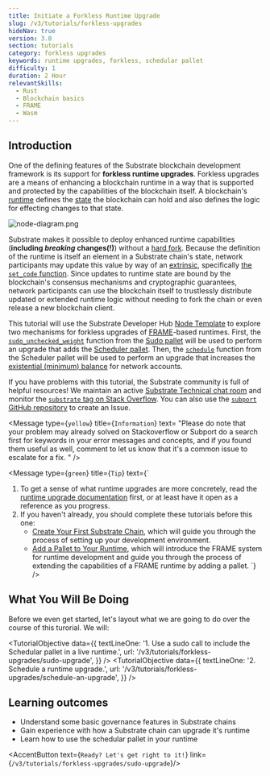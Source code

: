 ```yaml
---
title: Initiate a Forkless Runtime Upgrade
slug: /v3/tutorials/forkless-upgrades
hideNav: true
version: 3.0 
section: tutorials
category: forkless upgrades
keywords: runtime upgrades, forkless, schedular pallet
difficulty: 1
duration: 2 Hour
relevantSkills: 
  - Rust 
  - Blockchain basics
  - FRAME
  - Wasm
---
```


## Introduction

One of the defining features of the Substrate blockchain development framework is its support for
**forkless runtime upgrades**. Forkless upgrades are a means of enhancing a blockchain runtime in a
way that is supported and protected by the capabilities of the blockchain itself. A blockchain's
[runtime](../../../v3/docs/concepts/runtime) defines the [state](../../../v3/docs/runtime/storage) the
blockchain can hold and also defines the logic for effecting changes to that state.

![node-diagram.png](../../../../src/images/tutorials/04-forkless-upgrade/node-diagram.png)

Substrate makes it possible to deploy enhanced runtime capabilities (**including _breaking_ changes(!)**)
without a [hard fork](../../../v3/docs/getting-started/glossary#fork). Because the definition of the
runtime is itself an element in a Substrate chain's state, network participants may update this
value by way of an [extrinsic](../../../v3/docs/concepts/extrinsics), specifically
[the `set_code` function](/rustdocs/latest/frame_system/pallet/enum.Call.html#variant.set_code).
Since updates to runtime state are bound by the blockchain's consensus mechanisms and cryptographic
guarantees, network participants can use the blockchain itself to trustlessly distribute updated or
extended runtime logic without needing to fork the chain or even release a new blockchain client.

This tutorial will use the Substrate Developer Hub
[Node Template](https://github.com/substrate-developer-hub/substrate-node-template) to explore two
mechanisms for forkless upgrades of [FRAME](../../../v3/docs/runtime/frame)-based runtimes.
First, the
[`sudo_unchecked_weight`](/rustdocs/latest/pallet_sudo/enum.Call.html#variant.sudo_unchecked_weight)
function from the [Sudo pallet](../../../v3/docs/runtime/frame#sudo) will be used to perform an
upgrade that adds the [Scheduler pallet](../../../v3/docs/runtime/frame#scheduler). Then, the
[`schedule`](/rustdocs/latest/pallet_scheduler/enum.Call.html#variant.schedule)
function from the Scheduler pallet will be used to perform an upgrade that increases the
[existential (minimum) balance](../../../v3/docs/getting-started/glossary#existential-deposit)
for network accounts.

If you have problems with this tutorial, the Substrate community is full of helpful resources! We
maintain an active
[Substrate Technical chat room](https://matrix.to/#/#substrate-technical:matrix.org) and
monitor the
[`substrate` tag on Stack Overflow](https://stackoverflow.com/questions/tagged/substrate). You can
also use the [`subport` GitHub repository](https://github.com/paritytech/subport/issues/new) to
create an Issue.

<Message
  type={`yellow`}
  title={`Information`}
  text=
    "Please do note that your problem may already solved on Stackoverflow or Subport
    do a search first for keywords in your error messages and concepts, and if you found them useful
    as well, comment to let us know that it\'s a common issue to escalate for a fix.
    "
/>

<Message
  type={`green`}
  title={`Tip`}
  text={`
  1. To get a sense of what runtime upgrades are more concretely, read the
   [runtime upgrade documentation](/v3/docs/runtime/upgrades) first, or at least have
   it open as a reference as you progress.
  2. If you haven't already, you should complete these tutorials before this one:
      - [Create Your First Substrate Chain](../../tutorials/create-your-first-substrate-chain/),
      which will guide you through the process of setting up your development environment.
      - [Add a Pallet to Your Runtime](../../tutorials/add-a-pallet), which will introduce the
     FRAME system for runtime development and guide you through the process of extending the
     capabilities of a FRAME runtime by adding a pallet.
   `}
/>

## What You Will Be Doing

Before we even get started, let's layout what we are going to do over the course of this turorial. We will:

<TutorialObjective
  data={{
    textLineOne:
      '1. Use a sudo call to include the Schedular pallet in a live runtime.',
    url: '/v3/tutorials/forkless-upgrades/sudo-upgrade',
  }}
/>
<TutorialObjective
  data={{
    textLineOne:
      '2. Schedule a runtime upgrade.',
    url: '/v3/tutorials/forkless-upgrades/schedule-an-upgrade',
  }}
/>

## Learning outcomes
- Understand some basic governance features in Substrate chains
- Gain experience with how a Substrate chain can upgrade it's runtime
- Learn how to use the schedular pallet in your runtime 

<AccentButton text={`Ready? Let's get right to it!`} link={`/v3/tutorials/forkless-upgrades/sudo-upgrade`}/>
